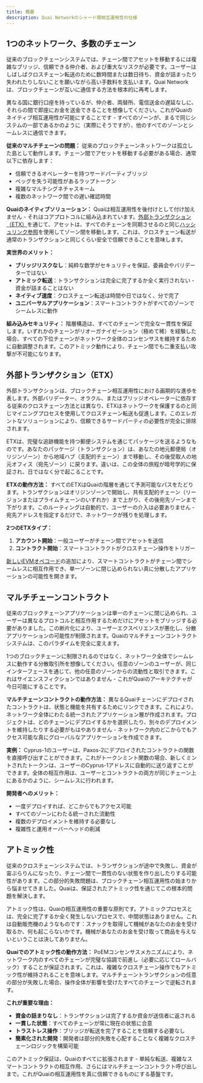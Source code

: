 ```yaml
---
title: 概要
description: Quai Networkのシャード間相互運用性の仕様
---
```


## 1つのネットワーク、多数のチェーン

従来のブロックチェーンシステムでは、チェーン間でアセットを移動するには複雑なブリッジ、信頼できる仲介者、および重大なリスクが必要です。ユーザーはしばしばクロスチェーン転送のために数時間または数日待ち、資金が詰まったり失われたりしないことを願いながら高い手数料を支払います。Quai Networkは、ブロックチェーンが互いに通信する方法を根本的に再考します。

異なる国に銀行口座を持っているが、仲介者、両替所、電信送金の遅延なしに、それらの間で即座にお金を送金できることを想像してください。これがQuaiのネイティブ相互運用性が可能にすることです - すべてのゾーンが、まるで同じシステムの一部であるかのように（実際にそうですが）、他のすべてのゾーンとシームレスに通信できます。

**従来のマルチチェーンの問題：**
従来のブロックチェーンネットワークは孤立した島として動作します。チェーン間でアセットを移動する必要がある場合、通常以下に依存します：
- 信頼できるオペレーターを持つサードパーティブリッジ
- ペッグを失う可能性があるラップトークン
- 複雑なマルチシグネチャスキーム
- 複数のネットワーク間での遅い確認時間

**Quaiのネイティブソリューション：**
Quaiは相互運用性を後付けとして付け加えません - それはコアプロトコルに組み込まれています。[外部トランザクション（ETX）](/jp/learn/advanced-introduction/interoperability/etxs)を通じて、アセットは、すべてのチェーンを同期させるのと同じ[ハッシュリンク参照](/jp/learn/advanced-introduction/merged-mining/coincident-blocks)を使用してゾーン間を移動します。これは、クロスチェーン転送が通常のトランザクションと同じくらい安全で信頼できることを意味します。

**実世界のメリット：**
- **ブリッジリスクなし**：純粋な数学がセキュリティを保証、委員会やバリデーターではない
- **アトミック転送**：トランザクションは完全に完了するか全く実行されない - 資金が詰まることはない
- **ネイティブ速度**：クロスチェーン転送は時間や日ではなく、分で完了
- **ユニバーサルアプリケーション**：スマートコントラクトがすべてのゾーンでシームレスに動作

**組み込みセキュリティ：**
階層構造は、すべてのチェーンで完全な一貫性を保証します。いずれかのチェーンがリオーガナイゼーション（極めて稀）を経験した場合、すべての下位チェーンがネットワーク全体のコンセンサスを維持するために自動調整されます。このアトミック動作により、チェーン間でも二重支払い攻撃が不可能になります。

## 外部トランザクション（ETX）

外部トランザクションは、ブロックチェーン相互運用性における画期的な進歩を表します。外部バリデーター、オラクル、またはブリッジオペレーターに依存する従来のクロスチェーン方法とは異なり、ETXはネットワークを保護するのと同じマイニングプロセスを使用してクロスチェーン転送も促進します。このエレガントなソリューションにより、信頼できるサードパーティの必要性が完全に排除されます。

ETXは、完璧な追跡機能を持つ郵便システムを通じてパッケージを送るようなものです。あなたのパッケージ（トランザクション）は、あなたの地元郵便局（オリジンゾーン）から地域ハブ（支配的チェーン）まで移動し、その後受取人の地元オフィス（宛先ゾーン）に戻ります。違いは、この全体の旅程が暗号学的に保証され、日ではなく分で起こることです。

**ETXの動作方法：**
すべてのETXはQuaiの階層を通じて予測可能なパスをたどります。トランザクションはオリジンゾーンで開始し、共有支配的チェーン（リージョンまたはプライムチェーンのいずれか）まで上がり、その後宛先ゾーンまで下がります。このルーティングは自動的で、ユーザーの介入は必要ありません - 宛先アドレスを指定するだけで、ネットワークが残りを処理します。

**2つのETXタイプ：**
1. **アカウント開始**：一般ユーザーがチェーン間でアセットを送信
2. **コントラクト開始**：スマートコントラクトがクロスチェーン操作をトリガー

[新しいEVMオペコード](/build/smart-contracts/opcode-additions)の追加により、スマートコントラクトがチェーン間でシームレスに相互作用でき、単一ゾーンに閉じ込められない真に分散したアプリケーションの可能性を開きます。

## マルチチェーンコントラクト

従来のブロックチェーンアプリケーションは単一のチェーンに閉じ込められ、ユーザーは異なるプロトコルと相互作用するためだけにアセットをブリッジする必要がありました。この断片化により、ユーザーエクスペリエンスが悪化し、分散アプリケーションの可能性が制限されます。Quaiのマルチチェーンコントラクトシステムは、このパラダイムを完全に変えます。

1つのブロックチェーンに制限されるのではなく、ネットワーク全体でシームレスに動作する分散取引所を想像してください。任意のゾーンのユーザーが、同じインターフェースを通じて、他の任意のゾーンからの流動性と取引できます。これはサイエンスフィクションではありません - これがQuaiのアーキテクチャが今日可能にすることです。

**マルチチェーンコントラクトの動作方法：**
異なるQuaiチェーンにデプロイされたコントラクトは、状態と機能を共有するためにリンクできます。これにより、ネットワーク全体にわたる統一されたアプリケーション層が作成されます。プロジェクトは、どのチェーンにデプロイするかを選択したり、別々のデプロイメントを維持したりする必要がもはやありません - ネットワーク内のどこからでもアクセス可能な真にグローバルなアプリケーションを作成できます。

**実例：**
Cyprus-1のユーザーは、Paxos-2にデプロイされたコントラクトの関数を直接呼び出すことができます。これがトークンミント関数の場合、新しくミントされたトークンは、ユーザーのCyprus-1アドレスに自動的に送り返すことができます。全体の相互作用は、ユーザーとコントラクトの両方が同じチェーン上にあるかのように、シームレスに行われます。

**開発者へのメリット：**
- 一度デプロイすれば、どこからでもアクセス可能
- すべてのゾーンにわたる統一された流動性
- 複数のデプロイメントを維持する必要なし
- 複雑性と運用オーバーヘッドの削減

## アトミック性

従来のクロスチェーンシステムでは、トランザクションが途中で失敗し、資金が宙ぶらりんになったり、チェーン間で一貫性のない状態を作り出したりする可能性があります。この部分的失敗問題は、ブロックチェーン相互運用性の始まりから悩ませてきました。Quaiは、保証されたアトミック性を通じてこの根本的問題を解決します。

アトミック性は、Quaiの相互運用性の重要な原則です。アトミックプロセスとは、完全に完了するか全く発生しないプロセスで、中間状態はありません。これは自動販売機のようなものです：スナックを取得して機械があなたのお金を受け取るか、何も起こらないかです。機械があなたのお金を受け取って商品を与えないということは決してありません。

**Quaiでのアトミック性の動作方法：**
PoEMコンセンサスメカニズムにより、ネットワーク内のすべてのチェーンが完璧な協調で前進し（必要に応じてロールバック）することが保証されます。これは、複雑なクロスチェーン操作でもアトミック性が維持されることを意味します。マルチチェーントランザクションの任意の部分が失敗した場合、操作全体が影響を受けたすべてのチェーンで逆転されます。

**これが重要な理由：**
- **資金の詰まりなし**：トランザクションは完了するか資金が送信者に返される
- **一貫した状態**：すべてのチェーンが常に現在の状態に合意
- **トラストレス操作**：ブリッジが転送を完了することを信頼する必要なし
- **簡素化された開発**：開発者は部分的失敗を心配することなく複雑なクロスチェーンロジックを構築可能

このアトミック保証は、Quaiのすべてに拡張されます - 単純な転送、複雑なスマートコントラクトの相互作用、さらにはマルチチェーンコントラクト呼び出しまで。これがQuaiの相互運用性を真に信頼できるものにする基盤です。
